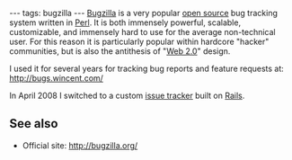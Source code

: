 ---
tags: bugzilla
---
[[Bugzilla]] is a very popular [[open source]] bug tracking system written in [[Perl]]. It is both immensely powerful, scalable, customizable, and immensely hard to use for the average non-technical user. For this reason it is particularly popular within hardcore "hacker" communities, but is also the antithesis of "[[Web 2.0]]" design.

I used it for several years for tracking bug reports and feature requests at: http://bugs.wincent.com/

In April 2008 I switched to a custom [[issue tracker]] built on [[Rails]].

== See also ==

* Official site: http://bugzilla.org/
